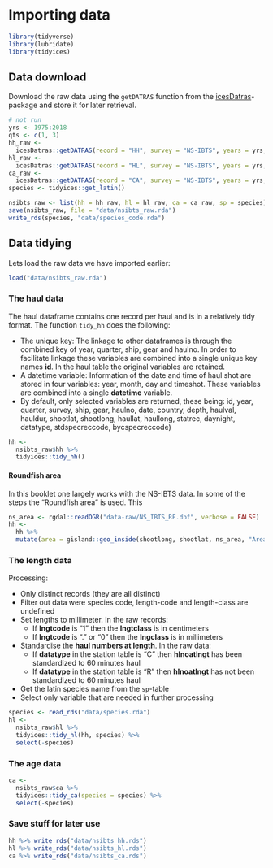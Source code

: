 # Importing data {#import}

```r
library(tidyverse)
library(lubridate)
library(tidyices)
```

## Data download

Download the raw data using the `getDATRAS` function from the [icesDatras](https://github.com/ices-tools-prod/icesDatras)-package and store it for later retrieval.

```r
# not run
yrs <- 1975:2018
qts <- c(1, 3)
hh_raw <- 
  icesDatras::getDATRAS(record = "HH", survey = "NS-IBTS", years = yrs, quarters = qts)
hl_raw <- 
  icesDatras::getDATRAS(record = "HL", survey = "NS-IBTS", years = yrs, quarters = qts)
ca_raw <- 
  icesDatras::getDATRAS(record = "CA", survey = "NS-IBTS", years = yrs, quarters = qts)
species <- tidyices::get_latin()

nsibts_raw <- list(hh = hh_raw, hl = hl_raw, ca = ca_raw, sp = species)
save(nsibts_raw, file = "data/nsibts_raw.rda")
write_rds(species, "data/species_code.rda")
```

## Data tidying

Lets load the raw data we have imported earlier:

```r
load("data/nsibts_raw.rda")
```


### The haul data

The haul dataframe contains one record per haul and is in a relatively tidy format. The function `tidy_hh` does the following:

* The unique key: The linkage to other dataframes is through the combined key of year, quarter, ship, gear and haulno. In order to facilitate linkage these variables are combined into a single unique key names **id**. In the haul table the original variables are retained.
* A datetime variable: Information of the date and time of haul shot are stored in four variables: year, month, day and timeshot. These variables are combined into a single **datetime** variable.
* By default, only selected variables are returned, these being: id, year,
quarter, survey, ship, gear, haulno, date, country, depth, haulval, hauldur,
shootlat, shootlong, haullat, haullong,
statrec, daynight, datatype, stdspecreccode, bycspecreccode)


```r
hh <-
  nsibts_raw$hh %>% 
  tidyices::tidy_hh()
```

#### Roundfish area

In this booklet one largely works with the NS-IBTS data. In some of the steps the "Roundfish area" is used. This 
```r
ns_area <- rgdal::readOGR("data-raw/NS_IBTS_RF.dbf", verbose = FALSE)
hh <-
  hh %>% 
  mutate(area = gisland::geo_inside(shootlong, shootlat, ns_area, "AreaName"))
```


### The length data

Processing:

* Only distinct records (they are all distinct)
* Filter out data were species code, length-code and length-class are undefined
* Set lengths to millimeter. In the raw records:
    - If **lngtcode** is "1" then the **lngtclass** is in centimeters
    - If **lngtcode** is "." or "0" then the **lngclass** is in millimeters
* Standardise the **haul numbers at length**. In the raw data:
    - If **datatype** in the station table is "C" then **hlnoatlngt** has been standardized to 60 minutes haul
    - If **datatype** in the station table is "R" then **hlnoatlngt** has not been standardized to 60 minutes haul
* Get the latin species name from the `sp`-table
* Select only variable that are needed in further processing
    
```r
species <- read_rds("data/species.rda")
hl <-
  nsibts_raw$hl %>% 
  tidyices::tidy_hl(hh, species) %>% 
  select(-species)
```

### The age data

```r
ca <-
  nsibts_raw$ca %>% 
  tidyices::tidy_ca(species = species) %>% 
  select(-species)
```

### Save stuff for later use

```r
hh %>% write_rds("data/nsibts_hh.rds")
hl %>% write_rds("data/nsibts_hl.rds")
ca %>% write_rds("data/nsibts_ca.rds")
```

